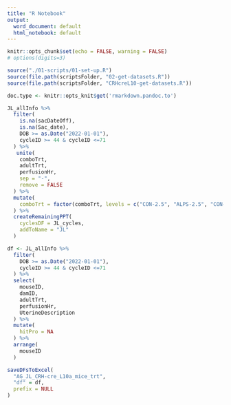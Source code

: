 ```yaml
---
title: "R Notebook"
output:
  word_document: default
  html_notebook: default
---
```


```r
knitr::opts_chunk$set(echo = FALSE, warning = FALSE)
# options(digits=3)
```

```r
source("./01-scripts/01-set-up.R")
source(file.path(scriptsFolder, "02-get-datasets.R"))
source(file.path(scriptsFolder, "CRHcreL10-get-datasets.R"))
```

```r
doc.type <- knitr::opts_knit$get('rmarkdown.pandoc.to')
```

```r
JL_allInfo %>%
  filter(
    is.na(sacDateOff),
    is.na(Sac_date),
    DOB >= as.Date("2022-01-01"),
    cycleID >= 44 & cycleID <=71
  ) %>%
   unite(
    comboTrt,
    adultTrt,
    perfusionHr,
    sep = "-",
    remove = FALSE
  ) %>%
  mutate(
    comboTrt = factor(comboTrt, levels = c("CON-2.5", "ALPS-2.5", "CON-5", "ALPS-5"))
  ) %>%
  createRemainingPPT(
    cyclesDF = JL_cycles,
    addToName = "JL"
  )
```

```r
df <- JL_allInfo %>%
  filter(
    DOB >= as.Date("2022-01-01"),
    cycleID >= 44 & cycleID <=71
  ) %>%
  select(
    mouseID,
    damID,
    adultTrt,
    perfusionHr,
    UterineDescription
  ) %>%
  mutate(
    hitPro = NA
  ) %>%
  arrange(
    mouseID
  )

saveDFsToExcel(
  "AG_JL_CRH-cre_L10a_mice_trt",
  "df" = df,
  prefix = NULL
)
```

